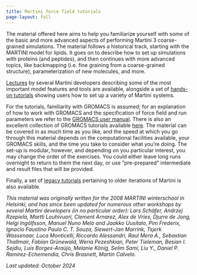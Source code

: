 ```yaml
---
title: Martini force field tutorials 
page-layout: full
---
```


The material offered here aims to help you familiarize yourself with some of the basic and more advanced aspects of performing Martini 3 coarse-grained simulations.  The material follows a historical track, starting with the MARTINI model for lipids. It goes on to describe how to set up simulations with proteins (and peptides), and then continues with more advanced topics, like backmapping (i.e. fine graining from a coarse-grained structure), parameterization of new molecules, and more. 

[Lectures](Martini3/lectures.qmd) by several Martini developers describing some of the most important model features and tools are available, alongside a set of [hands-on tutorials](Martini3/tutorials.qmd) showing users how to set up a variety of Martini systems.

For the tutorials, familiarity with GROMACS is assumed; for an explanation of how to work with GROMACS and the specification of force field and run parameters we refer to the [GROMACS user manual](https://www.gromacs.org). There is also an excellent collection of GROMACS tutorials available [here](http://www.mdtutorials.com/gmx/). The material can be covered in as much time as you like, and the speed at which you go through this material depends on the computational facilities available, your GROMACS skills, and the time you take to consider what you’re doing. The set-up is modular, however, and depending on you particular interest, you may change the order of the exercises. You could either leave long runs overnight to return to them the next day, or use ”pre-prepared” intermediate and result files that will be provided.

Finally, a set of [legacy tutorials](Legacy/index.qmd) pertaining to older iterations of Martini is also available.

*This material was originally written for the 2008 MARTINI winterschool in Helsinki, and has since been updated for numerous other workshops by several Martini developers (in no particular order): Lars Schäfer, Andrzej Rzepiela, Martti Louhivuori, Clement Arnarez, Alex de Vries, Djurre de Jong, Helgi Ingólfsson, Manuel Nuno Melo and Jaakko Uusitalo, Pim Frederix, Ignacio Faustino Paulo C. T. Souza, Siewert-Jan Marrink, Tsjerk Wassenaar, Luca Monticelli, Riccardo Alessandri, Raul Mera A., Sebastian Thallmair, Fabian Grünewald, Weria Pezeshkian, Peter Tieleman, Besian I. Sejdiu, Luís Borges-Araújo, Melanie König, Selim Sami, Liu Y., Daniel P. Ramirez-Echemendia, Chris Brasnett, Martin Calvelo.*

*Last updated: October 2024*

